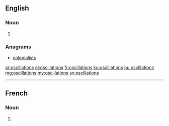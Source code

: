 ==English==

===Noun===
{{head|en|noun plural form}}

# {{plural of|oscillation|lang=en}}

===Anagrams===
* [[colonialists#English|colonialists]]

[[ar:oscillations]]
[[el:oscillations]]
[[fr:oscillations]]
[[ku:oscillations]]
[[hu:oscillations]]
[[mg:oscillations]]
[[my:oscillations]]
[[sv:oscillations]]

----
==French==

===Noun===
{{head|fr|noun plural form|g=f}}

# {{plural of|oscillation|lang=fr}}
{{rfc-auto}}
